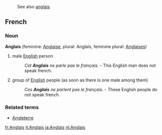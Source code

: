 :See also [[anglais]]
==French==
===Noun===
'''Anglais''' (feminine: [[Anglaise]], plural: Anglais, feminine plural: [[Anglaises]])

#male [[English]] person
#:''Cet '''Anglais''' ne parle pas le français.'' - This English man does not speak french.
#group of [[English]] people (as soon as there is one male among them)
#:''Ces '''Anglais''' ne parlent pas le français.'' - These English people do not speak french.

===Related terms===
*[[Angleterre]]

[[fr:Anglais]]
[[it:Anglais]]
[[ja:Anglais]]
[[nl:Anglais]]